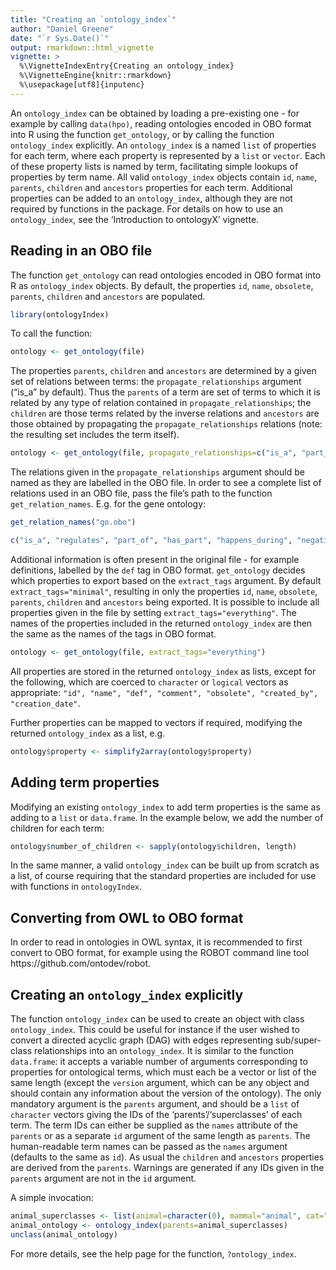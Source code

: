```yaml
---
title: "Creating an `ontology_index`"
author: "Daniel Greene"
date: "`r Sys.Date()`"
output: rmarkdown::html_vignette
vignette: >
  %\VignetteIndexEntry{Creating an ontology_index}
  %\VignetteEngine{knitr::rmarkdown}
  %\usepackage[utf8]{inputenc}
---
```


An `ontology_index` can be obtained by loading a pre-existing one - for example by calling `data(hpo)`, reading ontologies encoded in OBO format into R using the function `get_ontology`, or by calling the function `ontology_index` explicitly. An `ontology_index` is a named `list` of properties for each term, where each property is represented by a `list` or `vector`. Each of these property lists is named by term, facilitating simple lookups of properties by term name. All valid `ontology_index` objects contain `id`, `name`, `parents`, `children` and `ancestors` properties for each term. Additional properties can be added to an `ontology_index`, although they are not required by functions in the package. For details on how to use an `ontology_index`, see the 'Introduction to ontologyX' vignette.

## Reading in an OBO file

The function `get_ontology` can read ontologies encoded in OBO format into R as `ontology_index` objects. By default, the properties `id`, `name`, `obsolete`, `parents`, `children` and `ancestors` are populated.
```r
library(ontologyIndex)
```
To call the function: 
```r
ontology <- get_ontology(file)
```

The properties `parents`, `children` and `ancestors` are determined by a given set of relations between terms: the `propagate_relationships` argument ("is_a" by default). Thus the `parents` of a term are set of terms to which it is related by any type of relation contained in `propagate_relationships`; the `children` are those terms related by the inverse relations and `ancestors` are those obtained by propagating the `propagate_relationships` relations (note: the resulting set includes the term itself). 

```r
ontology <- get_ontology(file, propagate_relationships=c("is_a", "part_of"))
```

The relations given in the `propagate_relationships` argument should be named as they are labelled in the OBO file. In order to see a complete list of relations used in an OBO file, pass the file's path to the function `get_relation_names`. E.g. for the gene ontology:

```r
get_relation_names("go.obo")
```
```r
c("is_a", "regulates", "part_of", "has_part", "happens_during", "negatively_regulates", "positively_regulates", "occurs_in", "ends_during")
```

Additional information is often present in the original file - for example definitions, labelled by the `def` tag in OBO format. `get_ontology` decides which properties to export based on the `extract_tags` argument. By default `extract_tags="minimal"`, resulting in only the properties `id`, `name`, `obsolete`, `parents`, `children` and `ancestors` being exported. It is possible to include all properties given in the file by setting `extract_tags="everything"`. The names of the properties included in the returned `ontology_index` are then the same as the names of the tags in OBO format. 

```r
ontology <- get_ontology(file, extract_tags="everything")
```

All properties are stored in the returned `ontology_index` as lists, except for the following, which are coerced to `character` or `logical` vectors as appropriate: `"id", "name", "def", "comment", "obsolete", "created_by", "creation_date"`.

Further properties can be mapped to vectors if required, modifying the returned `ontology_index` as a list, e.g.

```r
ontology$property <- simplify2array(ontology$property)
```

## Adding term properties

Modifying an existing `ontology_index` to add term properties is the same as adding to a `list` or `data.frame`. In the example below, we add the number of children for each term:

```r
ontology$number_of_children <- sapply(ontology$children, length)
```

In the same manner, a valid `ontology_index` can be built up from scratch as a list, of course requiring that the standard properties are included for use with functions in `ontologyIndex`.

## Converting from OWL to OBO format

In order to read in ontologies in OWL syntax, it is recommended to first convert to OBO format, for example using the ROBOT command line tool https://github.com/ontodev/robot.

## Creating an `ontology_index` explicitly

The function `ontology_index` can be used to create an object with class `ontology_index`. This could be useful for instance if the user wished to convert a directed acyclic graph (DAG) with edges representing sub/super-class relationships into an `ontology_index`. It is similar to the function `data.frame`: it accepts a variable number of arguments corresponding to properties for ontological terms, which must each be a vector or list of the same length (except the `version` argument, which can be any object and should contain any information about the version of the ontology). The only mandatory argument is the `parents` argument, and should be a `list` of `character` vectors giving the IDs of the 'parents'/'superclasses' of each term. The term IDs can either be supplied as the `names` attribute of the `parents` or as a separate `id` argument of the same length as `parents`. The human-readable term names can be passed as the `names` argument (defaults to the same as `id`). As usual the `children` and `ancestors` properties are derived from the `parents`. Warnings are generated if any IDs given in the `parents` argument are not in the `id` argument. 

A simple invocation:

```r
animal_superclasses <- list(animal=character(0), mammal="animal", cat="mammal", fish="animal")
animal_ontology <- ontology_index(parents=animal_superclasses)
unclass(animal_ontology)
```

For more details, see the help page for the function, `?ontology_index`.
